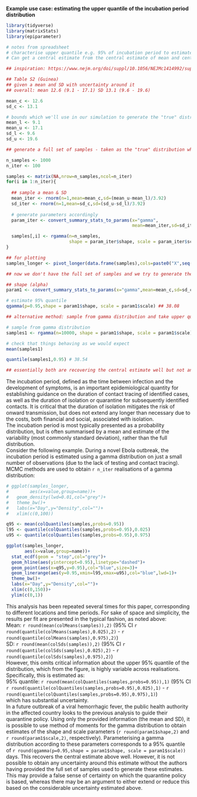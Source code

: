 **Example use case: estimating the upper quantile of the incubation period distribution**

```r
library(tidyverse)
library(matrixStats)
library(epiparameter)
```

```r
# notes from spreadsheet
# characterise upper quantile e.g. 95% of incubation period to estimate the duration of contact tracing follow up
# Can get a central estimate from the central estimate of mean and central estimate of sd but cannot get uncertainty around that

## inspiration: https://www.nejm.org/doi/suppl/10.1056/NEJMc1414992/suppl_file/nejmc1414992_appendix.pdf

## Table S2 (Guinea)
## given a mean and SD with uncertainty around it
## overall: mean 12.6 (9.1 - 17.1) SD 13.1 (9.6 - 19.6)

mean_c <- 12.6
sd_c <- 13.1

# bounds which we'll use in our simulation to generate the "true" distribution
mean_l <- 9.1
mean_u <- 17.1
sd_l <- 9.6
sd_u <- 19.6

```


```r
## generate a full set of samples - taken as the "true" distribution which the analysis is based on

n_samples <- 1000
n_iter <- 100

samples <- matrix(NA,nrow=n_samples,ncol=n_iter)
for(i in 1:n_iter){
  
  ## sample a mean & SD
  mean_iter <- rnorm(n=1,mean=mean_c,sd=(mean_u-mean_l)/3.92)
  sd_iter <- rnorm(n=1,mean=sd_c,sd=(sd_u-sd_l)/3.92)
  
  # generate parameters accordingly
  param_iter <- convert_summary_stats_to_params(x="gamma",
                                                mean=mean_iter,sd=sd_iter)

  samples[,i] <- rgamma(n=n_samples, 
                        shape = param_iter$shape, scale = param_iter$scale)
}

## for plotting
samples_longer <- pivot_longer(data.frame(samples),cols=paste0("X",seq(1:n_iter)))
```



```r
## now we don't have the full set of samples and we try to generate the 95% quantile 

## shape (alpha)
param1 <- convert_summary_stats_to_params(x="gamma",mean=mean_c,sd=sd_c)

# estimate 95% quantile
qgamma(p=0.95,shape = param1$shape, scale = param1$scale) ## 38.08

## alternative method: sample from gamma distribution and take upper quantile

# sample from gamma distribution
samples1 <- rgamma(n=10000, shape = param1$shape, scale = param1$scale)

# check that things behaving as we would expect
mean(samples1)

quantile(samples1,0.95) # 38.54

## essentially both are recovering the central estimate well but not anything else

```

The incubation period, defined as the time between infection and the development of symptoms, is an important epidemiological quantity for establishing guidance on the duration of contact tracing of identified cases, as well as the duration of  isolation or quarantine for subsequently identified contacts. It is critical that the duration of isolation mitigates the risk of onward transmission, but does not extend any longer than necessary due to the costs, both financial and social, associated with isolation.\
The incubation period is most typically presented as a probability distribution, but is often summarised by a mean and estimate of the variability (most commonly standard deviation), rather than the full distribution. \
Consider the following example. During a novel Ebola outbreak, the incubation period is estimated using a gamma distribution on just a small number of observations (due to the lack of testing and contact tracing). MCMC methods are used to obtain `r n_iter` realisations of a gamma distribution:

```r
# ggplot(samples_longer,
#        aes(x=value,group=name))+
#   geom_density(lwd=0.01,col="grey")+
#   theme_bw()+
#   labs(x="Day",y="Density",col="")+
#   xlim(c(0,100))

q95 <- mean(colQuantiles(samples,probs=0.95)) 
l95 <- quantile(colQuantiles(samples,probs=0.95),0.025)
u95 <- quantile(colQuantiles(samples,probs=0.95),0.975)

ggplot(samples_longer,
       aes(x=value,group=name))+
  stat_ecdf(geom = "step",col="grey")+
  geom_hline(aes(yintercept=0.95),linetype="dashed")+ 
  geom_point(aes(x=q95,y=0.95),col="blue",size=3)+
  geom_linerange(aes(y=0.95,xmin=l95,xmax=u95),col="blue",lwd=1)+
  theme_bw()+
  labs(x="Day",y="Density",col="")+
  xlim(c(0,150))+
  ylim(c(0,1))

```

This analysis has been repeated several times for this paper, corresponding to different locations and time periods. For sake of space and simplicity, the results per fit are presented in the typical fashion, as noted above: \
Mean: `r round(mean(colMeans(samples)),2)` (95% CI `r round(quantile(colMeans(samples),0.025),2)` - `r round(quantile(colMeans(samples),0.975),2)`) \
SD: `r round(mean(colSds(samples)),2)` (95% CI `r round(quantile(colSds(samples),0.025),2)` - `r round(quantile(colSds(samples),0.975),2)`) \
However, this omits critical information about the upper 95% quantile of the distribution, which from the figure, is highly variable across realisations. Specifically, this is estimated as: \
95% quantile: `r round(mean(colQuantiles(samples,probs=0.95)),1)` (95% CI `r round(quantile(colQuantiles(samples,probs=0.95),0.025),1)` - `r round(quantile(colQuantiles(samples,probs=0.95),0.975),1)`) \
which has substantial uncertainty. \
In a future outbreak of a viral hemorrhagic fever, the public health authority in the affected country looks to the previous analysis to guide their quarantine policy. Using only the provided information (the mean and SD), it is possible to use method of moments for the gamma distribution to obtain estimates of  the shape and scale parameters (`r round(param1$shape,2)` and `r round(param1$scale,2)`, respectively). Parameterising a gamma distribution according to these parameters corresponds to a 95% quantile of `r round(qgamma(p=0.95,shape = param1$shape, scale = param1$scale))` days. This recovers the central estimate above well. However, it is not possible to obtain any uncertainty around this estimate without the authors having provided the full set of samples used to generate these estimates. This may provide a false sense of certainty on which the quarantine policy is based, whereas there may be an argument to either extend or reduce this based on the considerable uncertainty estimated above.
